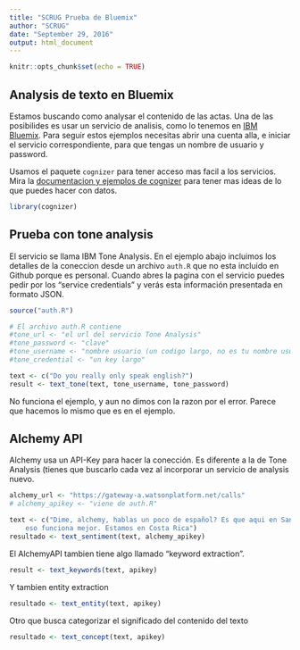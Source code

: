```yaml
---
title: "SCRUG Prueba de Bluemix"
author: "SCRUG"
date: "September 29, 2016"
output: html_document
---
```


```r
knitr::opts_chunk$set(echo = TRUE)
```

## Analysis de texto en Bluemix

Estamos buscando como analysar el contenido de las actas. Una de las posibilides es usar un servicio de analisis, como lo tenemos en [IBM Bluemix](https://bluemix.net). Para seguir estos ejemplos necesitas abrir una cuenta alla, e iniciar el servicio correspondiente, para que tengas un nombre de usuario y password.

Usamos el paquete `cognizer` para tener acceso mas facil a los servicios. Mira la [documentacion y ejemplos de cognizer](https://github.com/ColumbusCollaboratory/cognizer) para tener mas ideas de lo que puedes hacer con datos. 

```r
library(cognizer)
```

## Prueba con tone analysis
El servicio se llama IBM Tone Analysis. En el ejemplo abajo incluimos los detalles de la coneccion desde un archivo `auth.R` que no esta incluido en Github porque es personal. Cuando abres la pagina con el servicio puedes pedir por los "service credentials" y verás esta información presentada en formato JSON.

```r
source("auth.R")

# El archivo auth.R contiene
#tone_url <- "el url del servicio Tone Analysis"
#tone_password <- "clave"
#tone_username <- "nombre usuario (un codigo largo, no es tu nombre usuario Bluemix)"
#tone_credential <- "un key largo"

text <- c("Do you really only speak english?")
result <- text_tone(text, tone_username, tone_password)
```

No funciona el ejemplo, y aun no dimos con la razon por el error. Parece que hacemos lo mismo que es en el ejemplo.

## Alchemy API

Alchemy usa un API-Key para hacer la conección. Es diferente a la de Tone Analysis (tienes que buscarlo cada vez al incorporar un servicio de analysis nuevo.


```r
alchemy_url <- "https://gateway-a.watsonplatform.net/calls"
# alchemy_apikey <- "viene de auth.R"

text <- c("Dime, alchemy, hablas un poco de español? Es que aqui en San Carlos 
    eso funciona mejor. Estamos en Costa Rica")
resultado <- text_sentiment(text, alchemy_apikey)

```

El AlchemyAPI tambien tiene algo llamado "keyword extraction".

```r
result <- text_keywords(text, apikey)
```

Y tambien entity extraction

```r
resultado <- text_entity(text, apikey)
```

Otro que busca categorizar el significado del contenido del texto

```r
resultado <- text_concept(text, apikey)
```


